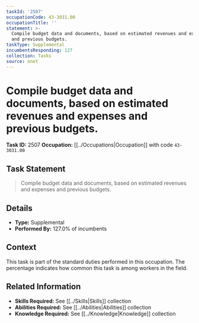 ```yaml
---
taskId: '2507'
occupationCode: 43-3031.00
occupationTitle: ''
statement: >-
  Compile budget data and documents, based on estimated revenues and expenses
  and previous budgets.
taskType: Supplemental
incumbentsResponding: 127
collection: Tasks
source: onet
---
```

# Compile budget data and documents, based on estimated revenues and expenses and previous budgets.

**Task ID:** 2507
**Occupation:** [[../Occupations|Occupation]] with code `43-3031.00`

## Task Statement

> Compile budget data and documents, based on estimated revenues and expenses and previous budgets.

## Details

- **Type:** Supplemental
- **Performed By:** 127.0% of incumbents

## Context

This task is part of the standard duties performed in this occupation. The percentage indicates how common this task is among workers in the field.

## Related Information

- **Skills Required:** See [[../Skills|Skills]] collection
- **Abilities Required:** See [[../Abilities|Abilities]] collection
- **Knowledge Required:** See [[../Knowledge|Knowledge]] collection
